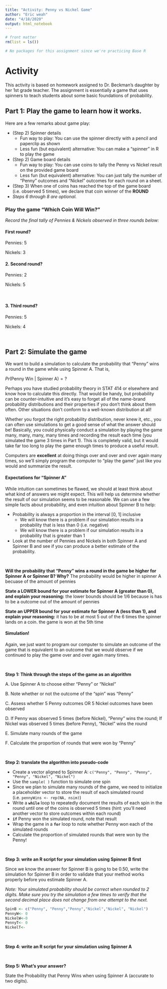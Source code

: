 ```yaml
---
title: "Activity: Penny vs Nickel Game"
author: "Eric weah"
date: "4/18/2020"
output: html_notebook
---
```



```r
# front matter
rm(list = ls())

# No packages for this assignment since we're practicing Base R
```


# Activity

This activity is based on homework assigned to Dr. Beckman's daughter by her 1st grade teacher.  The assignment is essentially a game that uses spinners to teach students about some basic foundations of probability.  

## Part 1: Play the game to learn how it works.  

Here are a few remarks about game play:

- (Step 2) Spinner details
    - Fun way to play: You can use the spinner directly with a pencil and paperclip as shown
    - Less fun (but equivalent) alternative: You can make a "spinner" in R to play the game
- (Step 2) Game board details
    - Fun way to play: You can use coins to tally the Penny vs Nickel result on the provided game board
    - Less fun (but equivalent) alternative: You can just tally the number of "Penny" outcomes and "Nickel" outcomes for each round on a sheet.
- (Step 3) When one of coins has reached the top of the game board (i.e. observed 5 times), we declare that coin winner of the **ROUND**
- *Steps 6 through 8 are optional.*


### Play the game "Which Coin Will Win?" 

*Record the final tally of Pennies & Nickels observed in three rounds below:*


#### First round?

Pennies: 5

Nickels: 3
<br>

#### 2. Second round?

Pennies: 2

Nickels: 5

<br>

#### 3. Third round?

Pennies: 5

Nickels: 4

<br>


## Part 2: Simulate the game

We want to build a simulation to calculate the probability that "Penny" wins a round in the game while using Spinner A.  That is, 

$Pr(\text{Penny Win } | \text{ Spinner A}) = ?$

Perhaps you have studied probability theory in STAT 414 or elsewhere and know how to calculate this directly.  That would be handy, but probability can be counter-intuitive and it's easy to forget all of the name-brand probability distributions and their properties if you don't think about them often.  Other situations don't conform to a well-known distribution at all!  

Whether you forgot the right probability distribution, never knew it, etc., you can often use simulations to get a good sense of what the answer should be!  Basically, you could physically conduct a simulation by playing the game many, many, many, many times and recording the result each time (you simulated the game 3 times in Part 1).  This is completely valid, but it would take far too long to play the game enough times to produce a useful result.

Computers are **excellent** at doing things over and over and over again many times, so we'll simply program the computer to "play the game" just like you would and summarize the result.

#### Expectations for "Spinner A"

While intuition can sometimes be flawed, we should at least think about what kind of answers we might expect.  This will help us determine whether the result of our simulation seems to be reasonable.  We can use a few simple facts about probability, and even intuition about Spinner B to help:

- Probability is always a proportion in the interval [0, 1] inclusive
    - We will know there is a problem if our simulation results in a probability that is less than 0 (i.e. negative)
    - We will know there is a problem if our simulation results in a probability that is greater than 1
    
- Look at the number of Pennies and Nickels in both Spinner A and Spinner B and see if you can produce a better estimate of the probability.  

<br>

**Will the probability that "Penny" wins a round in the game be higher for Spinner A or Spinner B?  Why?**
The probability would be higher in spinner A becuase of the amount of pennies
<br>


**State a LOWER bound for your estimate for Spinner A (greater than 0)\, and explain your reasoning:**
the lower bounds should be 1/6 because is has to be a outcome out of the amount of pennies 
<br>

**State an UPPER bound for your estimate for Spinner A (less than 1), and explain your reasoning:**
it has to be at most 5 out of the 6 times the spinner lands on a coin. the game is won at the 5th time
<br>


#### Simulation!

Again, we just want to program our computer to simulate an outcome of the game that is equivalent to an outcome that we would observe if we continued to play the game over and over again many times.

<br>

**Step 1: Think through the steps of the game as an algorithm**

A. Use Spinner A to choose either "Penny" or "Nickel"  

B. Note whether or not the outcome of the "spin" was "Penny"

C. Assess whether 5 Penny outcomes OR 5 Nickel outcomes have been observed  

D. If Penny was observed 5 times (before Nickel), "Penny" wins the round; If Nickel was observed 5 times (before Penny), "Nickel" wins the round  

E. Simulate many rounds of the game

F. Calculate the proportion of rounds that were won by "Penny"

<br>

**Step 2: translate the algorithm into pseudo-code**

- Create a vector aligned to Spinner A: `c("Penny", "Penny", "Penny", "Penny", "Nickel", "Nickel")`
- Use the `sample( )` function to simulate one spin
- Since we plan to simulate many rounds of the game, we need to initialize a placeholder vector to store the result of each simulated round (i.e. `pennyWins <- rep(NA, nsim)`)
- Write a **`while`** loop to repeatedly document the results of each spin in the round until one of the coins is observed 5 times (hint: you'll need another vector to store outcomes within each round)
- **`if`** Penny won the simulated round, note that result
- Wrap the game in a **`for`** loop to note whether Penny won each of the simulated rounds
- Calculate the proportion of simulated rounds that were won by the Penny!

<br>

**Step 3: write an R script for your simulation using Spinner B first**

Since we know the answer for Spinner B is going to be 0.50, write the simulation for Spinner B in order to validate that your method works properly before you estimate Spinner A.  

*Note: Your simulated probability should be correct when rounded to 2 digits.  Make sure you try the simulation a few times to verify that the second decimal place does not change from one attempt to the next.*

```r
SpinB <- c("Penny", "Penny","Penny","Nickel","Nickel", "Nickel")
PennyW<- 0
NickelW<-0
PennyT<- 0
NickelT<-
```

<br>

**Step 4: write an R script for your simulation using Spinner A**



<br>

**Step 5: What's your answer?**

State the Probability that Penny Wins when using Spinner A (accurate to two digits).




